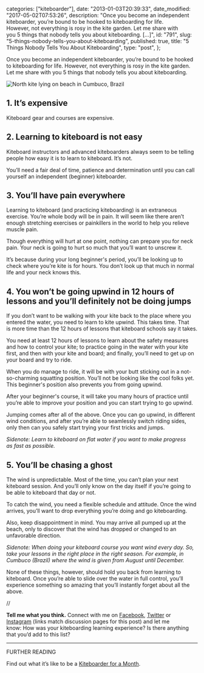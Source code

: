 
  categories: ["kiteboarder"],
  date: "2013-01-03T20:39:33",
  date_modified: "2017-05-02T07:53:26",
  description:
    "Once you become an independent kiteboarder, you’re bound to be hooked to kiteboarding for life. However, not everything is rosy in the kite garden. Let me share with you 5 things that nobody tells you about kiteboarding. […]",
  id: "791",
  slug: "5-things-nobody-tells-you-about-kiteboarding",
  published: true,
  title: "5 Things Nobody Tells You About Kiteboarding",
  type: "post",
};


Once you become an independent kiteboarder, you’re bound to be hooked to kiteboarding for life. However, not everything is rosy in the kite garden. Let me share with you 5 things that nobody tells you about kiteboarding.

![North kite lying on beach in Cumbuco, Brazil](/pages/tsop/posts/5-things-nobody-tells-you-about-kiteboarding/north-kite-beach.jpg)

## 1. It’s expensive

Kiteboard gear and courses are expensive.

## 2. Learning to kiteboard is not easy

Kiteboard instructors and advanced kiteboarders always seem to be telling people how easy it is to learn to kiteboard. It’s not.

You’ll need a fair deal of time, patience and determination until you can call yourself an independent (beginner) kiteboarder.

## 3. You’ll have pain everywhere

Learning to kiteboard (and practicing kiteboarding) is an extraneous exercise. You’re whole body will be in pain. It will seem like there aren’t enough stretching exercises or painkillers in the world to help you relieve muscle pain.

Though everything will hurt at one point, nothing can prepare you for neck pain. Your neck is going to hurt so much that you’ll want to unscrew it.

It’s because during your long beginner's period, you’ll be looking up to check where you’re kite is for hours. You don’t look up that much in normal life and your neck knows this.

## 4. You won’t be going upwind in 12 hours of lessons and you’ll definitely not be doing jumps

If you don’t want to be walking with your kite back to the place where you entered the water, you need to learn to kite upwind. This takes time. That is more time than the 12 hours of lessons that kiteboard schools say it takes.

You need at least 12 hours of lessons to learn about the safety measures and how to control your kite; to practice going in the water with your kite first, and then with your kite and board; and finally, you’ll need to get up on your board and try to ride.

When you do manage to ride, it will be with your butt sticking out in a not-so-charming squatting position. You’ll not be looking like the cool folks yet. This beginner's position also prevents you from going upwind.

After your beginner's course, it will take you many hours of practice until you’re able to improve your position and you can start trying to go upwind.

Jumping comes after all of the above. Once you can go upwind, in different wind conditions, and after you’re able to seamlessly switch riding sides, only then can you safely start trying your first tricks and jumps.

_Sidenote: Learn to kiteboard on flat water if you want to make progress as fast as possible._

## 5. You’ll be chasing a ghost

The wind is unpredictable. Most of the time, you can’t plan your next kiteboard session. And you’ll only know on the day itself if you’re going to be able to kiteboard that day or not.

To catch the wind, you need a flexible schedule and attitude. Once the wind arrives, you’ll want to drop everything you’re doing and go kiteboarding.

Also, keep disappointment in mind. You may arrive all pumped up at the beach, only to discover that the wind has dropped or changed to an unfavorable direction.

_Sidenote: When doing your kiteboard course you want wind every day. So, take your lessons in the right place in the right season. For example, in Cumbuco (Brazil) where the wind is given from August until December._

None of these things, however, should hold you back from learning to kiteboard. Once you’re able to slide over the water in full control, you’ll experience something so amazing that you’ll instantly forget about all the above.

//

**Tell me what you think.** Connect with me on [Facebook](https://www.facebook.com/thespinoffproject/photos/pb.443190319046192.-2207520000.1414423199./814826561882564/), [Twitter](https://twitter.com/mirhamasala/status/512563276119810048) or [Instagram](http://instagram.com/p/uk9POpkyB3/) (links match discussion pages for this post) and let me know: How was your kiteboarding learning experience? Is there anything that you’d add to this list?

---

FURTHER READING

Find out what it’s like to be a [Kiteboarder for a Month](/tsop/posts/kiteboarder-month).
